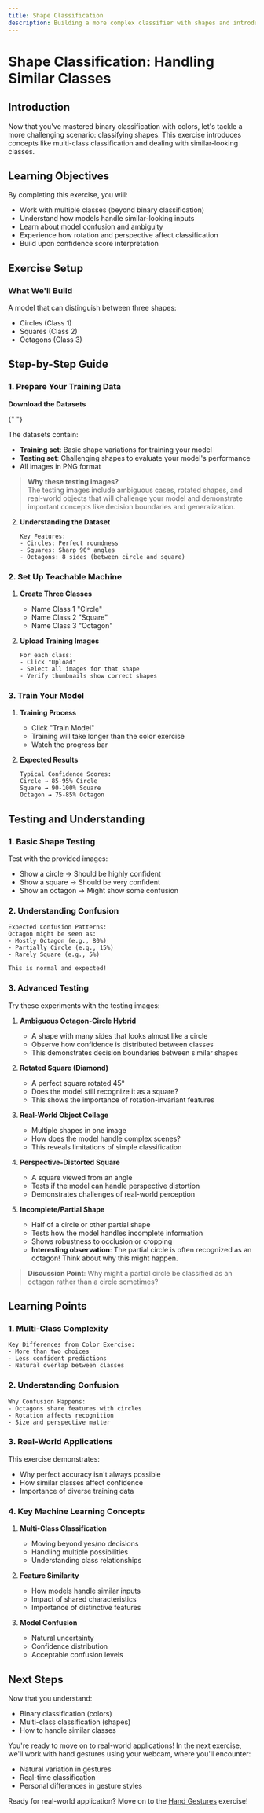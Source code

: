 ```yaml
---
title: Shape Classification
description: Building a more complex classifier with shapes and introducing ambiguity
---
```



# Shape Classification: Handling Similar Classes

## Introduction

Now that you've mastered binary classification with colors, let's tackle a more challenging scenario: classifying shapes. This exercise introduces concepts like multi-class classification and dealing with similar-looking classes.

## Learning Objectives

By completing this exercise, you will:

- Work with multiple classes (beyond binary classification)
- Understand how models handle similar-looking inputs
- Learn about model confusion and ambiguity
- Experience how rotation and perspective affect classification
- Build upon confidence score interpretation

## Exercise Setup

### What We'll Build

A model that can distinguish between three shapes:

- Circles (Class 1)
- Squares (Class 2)
- Octagons (Class 3)

## Step-by-Step Guide

### 1. Prepare Your Training Data

**Download the Datasets**

{" "}

<DownloadButton url="/assets/shapes.zip" label="Download Training Images" /> <DownloadButton
  url="/assets/testing-shapes.zip"
  label="Download Testing Images"
/>

The datasets contain:

- **Training set**: Basic shape variations for training your model
- **Testing set**: Challenging shapes to evaluate your model's performance
- All images in PNG format

> **Why these testing images?**  
> The testing images include ambiguous cases, rotated shapes, and real-world objects that will challenge your model and demonstrate important concepts like decision boundaries and generalization.

2. **Understanding the Dataset**
   ```
   Key Features:
   - Circles: Perfect roundness
   - Squares: Sharp 90° angles
   - Octagons: 8 sides (between circle and square)
   ```

### 2. Set Up Teachable Machine

1. **Create Three Classes**

   - Name Class 1 "Circle"
   - Name Class 2 "Square"
   - Name Class 3 "Octagon"

2. **Upload Training Images**
   ```
   For each class:
   - Click "Upload"
   - Select all images for that shape
   - Verify thumbnails show correct shapes
   ```

### 3. Train Your Model

1. **Training Process**

   - Click "Train Model"
   - Training will take longer than the color exercise
   - Watch the progress bar

2. **Expected Results**
   ```
   Typical Confidence Scores:
   Circle → 85-95% Circle
   Square → 90-100% Square
   Octagon → 75-85% Octagon
   ```

## Testing and Understanding

### 1. Basic Shape Testing

Test with the provided images:

- Show a circle → Should be highly confident
- Show a square → Should be very confident
- Show an octagon → Might show some confusion

### 2. Understanding Confusion

```
Expected Confusion Patterns:
Octagon might be seen as:
- Mostly Octagon (e.g., 80%)
- Partially Circle (e.g., 15%)
- Rarely Square (e.g., 5%)

This is normal and expected!
```

### 3. Advanced Testing

Try these experiments with the testing images:

1. **Ambiguous Octagon-Circle Hybrid**

   - A shape with many sides that looks almost like a circle
   - Observe how confidence is distributed between classes
   - This demonstrates decision boundaries between similar shapes

2. **Rotated Square (Diamond)**

   - A perfect square rotated 45°
   - Does the model still recognize it as a square?
   - This shows the importance of rotation-invariant features

3. **Real-World Object Collage**

   - Multiple shapes in one image
   - How does the model handle complex scenes?
   - This reveals limitations of simple classification

4. **Perspective-Distorted Square**

   - A square viewed from an angle
   - Tests if the model can handle perspective distortion
   - Demonstrates challenges of real-world perception

5. **Incomplete/Partial Shape**
   - Half of a circle or other partial shape
   - Tests how the model handles incomplete information
   - Shows robustness to occlusion or cropping
   - **Interesting observation**: The partial circle is often recognized as an octagon! Think about why this might happen.

> **Discussion Point**: Why might a partial circle be classified as an octagon rather than a circle sometimes?

## Learning Points

### 1. Multi-Class Complexity

```
Key Differences from Color Exercise:
- More than two choices
- Less confident predictions
- Natural overlap between classes
```

### 2. Understanding Confusion

```
Why Confusion Happens:
- Octagons share features with circles
- Rotation affects recognition
- Size and perspective matter
```

### 3. Real-World Applications

This exercise demonstrates:

- Why perfect accuracy isn't always possible
- How similar classes affect confidence
- Importance of diverse training data

### 4. Key Machine Learning Concepts

1. **Multi-Class Classification**

   - Moving beyond yes/no decisions
   - Handling multiple possibilities
   - Understanding class relationships

2. **Feature Similarity**

   - How models handle similar inputs
   - Impact of shared characteristics
   - Importance of distinctive features

3. **Model Confusion**
   - Natural uncertainty
   - Confidence distribution
   - Acceptable confusion levels

## Next Steps

Now that you understand:

- Binary classification (colors)
- Multi-class classification (shapes)
- How to handle similar classes

You're ready to move on to real-world applications! In the next exercise, we'll work with hand gestures using your webcam, where you'll encounter:

- Natural variation in gestures
- Real-time classification
- Personal differences in gesture styles

Ready for real-world application? Move on to the [Hand Gestures](/docs/hand-gestures) exercise!
